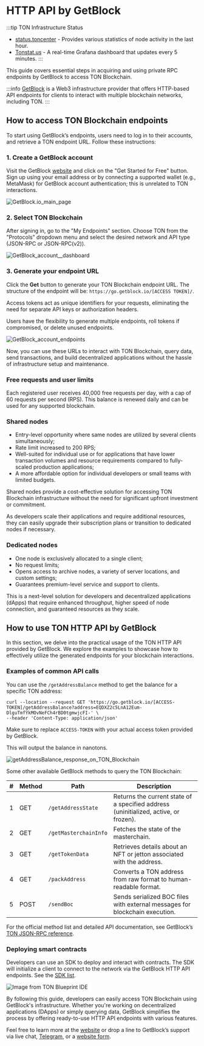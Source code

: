 
# HTTP API by GetBlock

:::tip TON Infrastructure Status

- [status.toncenter](https://status.toncenter.com/) - Provides various statistics of node activity in the last hour.
- [Tonstat.us](https://tonstat.us/) - A real-time Grafana dashboard that updates every 5 minutes.
  :::

This guide covers essential steps in acquiring and using private RPC endpoints by GetBlock to access TON Blockchain.

:::info
[GetBlock](https://getblock.io/) is a Web3 infrastructure provider that offers HTTP-based API endpoints for clients to interact with multiple blockchain networks, including TON.
:::

## How to access TON Blockchain endpoints

To start using GetBlock’s endpoints, users need to log in to their accounts, and retrieve a TON endpoint URL. Follow these instructions:

### 1. Create a GetBlock account

Visit the GetBlock [website](https://getblock.io/?utm_source=external&utm_medium=article&utm_campaign=ton_docs) and click on the "Get Started for Free" button. Sign up using your email address or by connecting a supported wallet (e.g., MetaMask) for GetBlock account authentication; this is unrelated to TON interactions.

![GetBlock.io_main_page](/img/docs/getblock-img/unnamed-2.png?=RAW)

### 2. Select TON Blockchain

After signing in, go to the "My Endpoints" section. Choose TON from the "Protocols" dropdown menu and select the desired network and API type (JSON-RPC or JSON-RPC(v2)).

![GetBlock_account__dashboard](/img/docs/getblock-img/unnamed-4.png)

### 3. Generate your endpoint URL

Click the **Get** button to generate your TON Blockchain endpoint URL. The structure of the endpoint will be: `https://go.getblock.io/[ACCESS TOKEN]/`.

Access tokens act as unique identifiers for your requests, eliminating the need for separate API keys or authorization headers.

Users have the flexibility to generate multiple endpoints, roll tokens if compromised, or delete unused endpoints.

![GetBlock_account_endpoints](/img/docs/getblock-img/unnamed-3.png)

Now, you can use these URLs to interact with TON Blockchain, query data, send transactions, and build decentralized applications without the hassle of infrastructure setup and maintenance.

### Free requests and user limits

Each registered user receives 40,000 free requests per day, with a cap of 60 requests per second (RPS). This balance is renewed daily and can be used for any supported blockchain.

### Shared nodes

- Entry-level opportunity where same nodes are utilized by several clients simultaneously;
- Rate limit increased to 200 RPS;
- Well-suited for individual use or for applications that have lower transaction volumes and resource requirements compared to fully-scaled production applications;
- A more affordable option for individual developers or small teams with limited budgets.

Shared nodes provide a cost-effective solution for accessing TON Blockchain infrastructure without the need for significant upfront investment or commitment.

As developers scale their applications and require additional resources, they can easily upgrade their subscription plans or transition to dedicated nodes if necessary.

### Dedicated nodes

- One node is exclusively allocated to a single client;
- No request limits;
- Opens access to archive nodes, a variety of server locations, and custom settings;
- Guarantees premium-level service and support to clients.

This is a next-level solution for developers and decentralized applications (dApps) that require enhanced throughput, higher speed of node connection, and guaranteed resources as they scale.

## How to use TON HTTP API by GetBlock

In this section, we delve into the practical usage of the TON HTTP API provided by GetBlock. We explore the examples to showcase how to effectively utilize the generated endpoints for your blockchain interactions.

### Examples of common API calls

You can use the `/getAddressBalance` method to get the balance for a specific TON address:

```
curl --location --request GET 'https://go.getblock.io/[ACCESS-TOKEN]/getAddressBalance?address=EQDXZ2c5LnA12Eum-DlguTmfYkMOvNeFCh4rBD0tgmwjcFI-' \    
--header 'Content-Type: application/json' 
```

Make sure to replace `ACCESS-TOKEN` with your actual access token provided by GetBlock.

This will output the balance in nanotons.

![getAddressBalance_response_on_TON_Blockchain](/img/docs/getblock-img/unnamed-2.png)

Some other available GetBlock methods to query the TON Blockchain:

| # | Method | Path               | Description                                                                          |
| - | ------ | ------------------ | ------------------------------------------------------------------------------------ |
| 1 | GET    | `/getAddressState`    | Returns the current state of a specified address (uninitialized, active, or frozen). |
| 2 | GET    | `/getMasterchainInfo` | Fetches the state of the masterchain.                                                |
| 3 | GET    | `/getTokenData`       | Retrieves details about an NFT or jetton associated with the address.                |
| 4 | GET    | `/packAddress`        | Converts a TON address from raw format to human-readable format.                     |
| 5 | POST   | `/sendBoc`            | Sends serialized BOC files with external messages for blockchain execution.          |

For the official method list and detailed API documentation, see GetBlock’s [TON JSON-RPC reference](https://getblock.io/docs/ton/json-rpc/ton_jsonrpc/).

### Deploying smart contracts

Developers can use an SDK to deploy and interact with contracts. The SDK will initialize a client to connect to the network via the GetBlock HTTP API endpoints. See the [SDK list](/v3/guidelines/dapps/apis-sdks/sdk).

![Image from TON Blueprint IDE](/img/docs/getblock-img/unnamed-6.png)

By following this guide, developers can easily access TON Blockchain using GetBlock's infrastructure. Whether you're working on decentralized applications (DApps) or simply querying data, GetBlock simplifies the process by offering ready-to-use HTTP API endpoints with various features.

Feel free to learn more at the [website](https://getblock.io/?utm_source=external&utm_medium=article&utm_campaign=ton_docs) or drop a line to GetBlock’s support via live chat, [Telegram](https://t.me/GetBlock_Support_Bot), or a [website form](https://getblock.io/contact/).

<Feedback />
